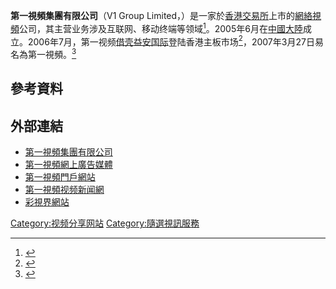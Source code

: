 {{Update|time=2020-08-14T02:52:22+00:00}}
{{Infobox Company
|company_name = 第一視頻集團有限公<br/>V1 Group Limited
|company_logo =[[File:V1logo.jpg|File:V1logo.jpg]]
|company_type = 上市公司 ({{hkex|00082}})
|company_slogan = 
|foundation = 2005年6月
|location = {{HK}}[[中環|中環]][[畢打街|畢打街]]11號[[置地廣塲|置地廣場]][[告羅士打大廈|告羅士打大廈]]30樓3006室
|key_people = [[张力军_(企业家)|张力军]]{{small|([[董事局主席|董事局主席]])}}
|industry = [[新媒體|新媒體]]
|sales = 
|profit =HK$約1億(2009年12月)
|asset =
|revenue = HK$約3億(2009年12月)
|market_value = 62.85億(2010年12月)
|num_employees = 
|products = 影視娛樂製作
|homepage = [http://ir.v1group.com.hk/ 第一視頻集團有限公司]
}}

'''第一視頻集團有限公司'''（V1 Group Limited，{{sehk|00082}}）是一家於[[香港交易所|香港交易所]]上市的[[網絡|網絡]][[視頻|視頻]]公司，其主营业务涉及互联网、移动终端等领域<ref>{{cite web|url=http://news.163.com/16/1229/18/C9FNLANE00018AOR.html|title=第一视频再认购亚洲银行股份|publisher=网易新闻|date=|accessdate=2017-11-25|archive-date=2017-12-01|archive-url=https://web.archive.org/web/20171201032337/http://news.163.com/16/1229/18/C9FNLANE00018AOR.html|dead-url=no}}</ref>。2005年6月在[[中國大陸|中國大陸]]成立。2006年7月，第一视频[[借壳|借壳]][[益安国际|益安国际]]登陆香港主板市场<ref>{{cite web|url=http://business.sohu.com/20060922/n245518846.shtml|title=第一视频成功登陆香港主板市场|publisher=搜狐财经|date=|accessdate=2017-11-25|archive-date=2017-12-01|archive-url=https://web.archive.org/web/20171201080846/http://business.sohu.com/20060922/n245518846.shtml|dead-url=no}}</ref>，2007年3月27日易名為第一視頻。<ref>{{Cite web |url=http://www.finet.hk/mainsite/notice.php?notice=CONAME&ncode=20070327_9 |title=公司事項-財華網 |accessdate=2010-12-18 |archive-date=2017-12-01 |archive-url=https://web.archive.org/web/20171201034905/http://www.finet.hk/mainsite/notice.php?notice=CONAME&ncode=20070327_9 |dead-url=no }}</ref>
== 參考資料 ==
<references/>

== 外部連結 ==
* [http://ir.v1group.com.hk 第一視頻集團有限公司] {{Wayback|url=http://ir.v1group.com.hk/ |date=20150622003033 }}
* [http://bus.vodone.com 第一視頻網上廣告媒體] {{Wayback|url=http://bus.vodone.com/ |date=20121025150201 }}
* [http://www.vodone.com 第一視頻門戶網站] {{Wayback|url=http://www.vodone.com/ |date=20200511055716 }}
* [http://www.v1.cn 第一視頻视频新闻網] {{Wayback|url=http://www.v1.cn/ |date=20200914205307 }}
* [https://web.archive.org/web/20170726011457/http://www.caishijie.com/ 彩視界網站]

[[Category:视频分享网站|Category:视频分享网站]]
[[Category:隨選視訊服務|Category:隨選視訊服務]]